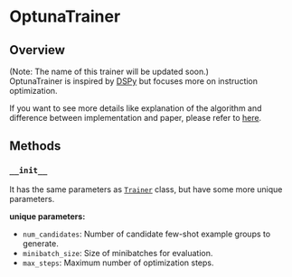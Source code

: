 # OptunaTrainer

## Overview

(Note: The name of this trainer will be updated soon.)  
OptunaTrainer is inspired by [DSPy](https://github.com/stanfordnlp/DSPy) but focuses more on instruction optimization.

If you want to see more details like explanation of the algorithm and difference between implementation and paper, please refer to [here](https://github.com/weavel-ai/Ape/libs/ape-core/ape/core/trainer/community/optuna/README.md).

## Methods

### `__init__`

It has the same parameters as [`Trainer`](../../trainer.mdx) class, but have some more unique parameters.

**unique parameters:**

- `num_candidates`: Number of candidate few-shot example groups to generate.
- `minibatch_size`: Size of minibatches for evaluation.
- `max_steps`: Maximum number of optimization steps.
